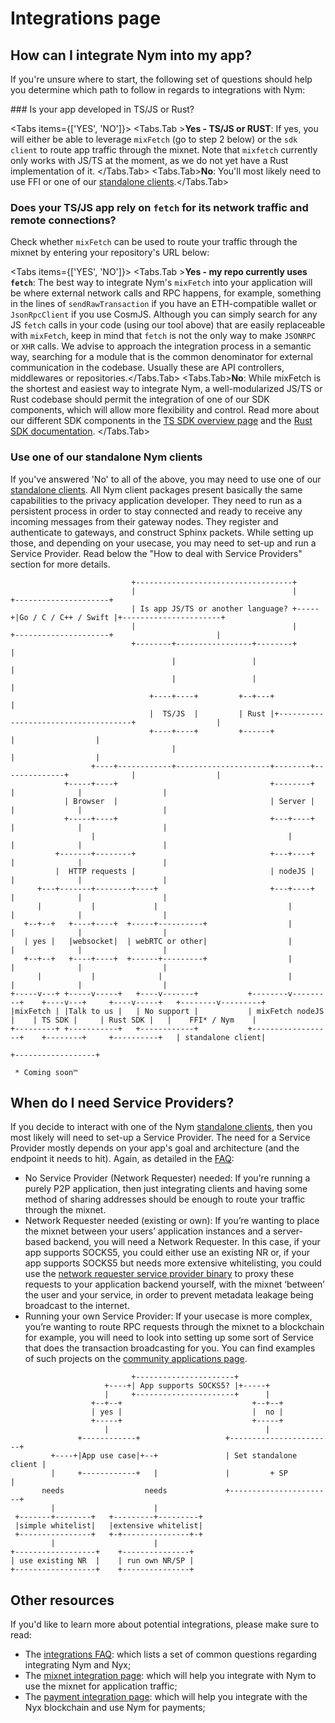 
# Integrations page

## How can I integrate Nym into my app?
If you're unsure where to start, the following set of questions should help you determine which path to follow in regards to integrations with Nym:

<Steps>
### Is your app developed in TS/JS or Rust?

<Tabs items={['YES', 'NO']}>
  <Tabs.Tab >**Yes - TS/JS or RUST**: If yes, you will either be able to leverage `mixFetch` (go to step 2 below) or the `sdk client` to route app traffic through the mixnet. Note that `mixfetch` currently only works with JS/TS at the moment, as we do not yet have a Rust implementation of it. </Tabs.Tab>
  <Tabs.Tab>**No**: You'll most likely need to use FFI or one of our [standalone clients](https://nymtech.net/developers/integrations/mixnet-integration.html).</Tabs.Tab>
</Tabs>



### Does your TS/JS app rely on `fetch` for its network traffic and remote connections?
 Check whether `mixFetch` can be used to route your traffic through the mixnet by entering your repository's URL below:

<GitHubRepoSearch />

<Tabs items={['YES', 'NO']}>
  <Tabs.Tab >**Yes - my repo currently uses `fetch`**: The best way to integrate Nym's `mixFetch` into your application will be where external network calls and RPC happens, for example, something in the lines of `sendRawTransaction` if you have an ETH-compatible wallet or `JsonRpcClient` if you use CosmJS. Although you can simply search for any JS `fetch` calls in your code (using our tool above) that are easily replaceable with `mixFetch`, keep in mind that `fetch` is not the only way to make `JSONRPC` or `XHR` calls. We advise to approach the integration process in a semantic way, searching for a module that is the common denominator for external communication in the codebase. Usually these are API controllers, middlewares or repositories.</Tabs.Tab>
  <Tabs.Tab>**No**: While mixFetch is the shortest and easiest way to integrate Nym, a well-modularized JS/TS or Rust codebase should permit the integration of one of our SDK components, which will allow more flexibility and control. Read more about our different SDK components in the [TS SDK overview page](./overview) and the [Rust SDK documentation](https://nymtech.net/developers/tutorials/rust-sdk.html). </Tabs.Tab>
</Tabs>



 ### Use one of our standalone Nym clients
 If you've answered 'No' to all of the above, you may need to use one of our [standalone clients](https://nymtech.net/docs/clients/overview.html). All Nym client packages present basically the same capabilities to the privacy application developer. They need to run as a persistent process in order to stay connected and ready to receive any incoming messages from their gateway nodes. They register and authenticate to gateways, and construct Sphinx packets. While setting up those, and depending on your usecase, you may need to set-up and run a Service Provider. Read below the "How to deal with Service Providers" section for more details.



</Steps>


```ascii
                           +-----------------------------------+
                           |                                   |      +---------------------+
                           | Is app JS/TS or another language? +-----+|Go / C / C++ / Swift |+----------------------+
                           |                                   |      +---------------------+                       |
                           +--------+-----------------+--------+                                                    |
                                    |                 |                                                             |
                                    |                 |                                                             |
                               +----+----+         +--+---+                                                         |
                               |  TS/JS  |         | Rust |+-------------------------------------+                  |
                               +----+----+         +------+                                      |                  |
                                    |                                                            |                  |
                  +----+------------+---------------------+--------+--------------+              |                  |
            +-----+----+                                  +--------+              |              |                  |
            | Browser  |                                  | Server |              |              |                  |
            +-----+----+                                  +---+----+              |              |                  |
                  |                                           |                   |              |                  |
          +-------+--------+                              +---+----+              |              |                  |
          |  HTTP requests |                              | nodeJS |              |              |                  |
      +---+-------+--------+----+                         +---+----+              |              |                  |
      |           |             |                             |                   |              |                  |
   +--+--+   +----+----+  +-----+----------+                  |                   |              |                  |
   | yes |   |websocket|  | webRTC or other|                  |                   |              |                  |
   +--+--+   +----+----+  +------+---------+                  |                   |              |                  |
      |           |              |                            |                   |              |                  |
+-----v---+ +-----v-----+   +----v-------+           +--------v---------+    +----v---+     +----v-----+   +--------v---------+
|mixFetch | |Talk to us |   | No support |           | mixFetch nodeJS  |    | TS SDK |     | Rust SDK |   |    FFI* / Nym    |
+---------+ +-----------+   +------------+           +------------------+    +--------+     +----------+   | standalone client|
                                                                                                           +------------------+

 * Coming soon™️
 ```

## When do I need Service Providers?
If you decide to interact with one of the Nym [standalone clients](https://nymtech.net/docs/clients/overview.html), then you most likely will need to set-up a Service Provider. The need for a Service Provider mostly depends on your app's goal and architecture (and the endpoint it needs to hit).
Again, as detailed in the [FAQ](../FAQ/general):

- No Service Provider (Network Requester) needed: If you’re running a purely P2P application, then just integrating clients and having some method of sharing addresses should be enough to route your traffic through the mixnet.
- Network Requester needed (existing or own): If you’re wanting to place the mixnet between your users’ application instances and a server-based backend, you will need a Network Requester. In this case, if your app supports SOCKS5, you could either use an existing NR or, if your app supports SOCKS5 but needs more extensive whitelisting, you could  use the [network requester service provider binary](https://nymtech.net/operators/nodes/network-requester-setup.html) to proxy these requests to your application backend yourself, with the mixnet ‘between’ the user and your service, in order to prevent metadata leakage being broadcast to the internet.
- Running your own Service Provider: If your usecase is more complex, you’re wanting to route RPC requests through the mixnet to a blockchain for example, you will need to look into setting up some sort of Service that does the transaction broadcasting for you. You can find examples of such projects on the [community applications page](https://nymtech.net/developers/community-resources/community-applications-and-guides.html).

``` ascii
                           +----------------------+
                     +----+| App supports SOCKS5? |+-----+
                     |     +----------------------+      |
                  +--+--+                             +--+--+
                  | yes |                             |  no |
                  +-----+                             +-----+
                     |                                   |
               +------------+                   +-----------------------+
         +----+|App use case|+--+               | Set standalone client |
         |     +------------+   |               |         + SP          |
       needs                  needs             +-----------------------+
         |                      |
 +-------+--------+   +---------+---------+
 |simple whitelist|   |extensive whitelist|
 +----------------+   +-+---------------+-+
         |                      |
+------------------+    +---------------+
| use existing NR  |    | run own NR/SP |
+------------------+    +---------------+

```



## Other resources
If you'd like to learn more about potential integrations, please make sure to read:
- The [integrations FAQ](https://nymtech.net/developers/faq/integrations-faq.html): which lists a set of common questions regarding integrating Nym and Nyx;
- The [mixnet integration page](https://nymtech.net/developers/integrations/mixnet-integration.html): which will help you integrate with Nym to use the mixnet for application traffic;
- The [payment integration page](https://nymtech.net/developers/integrations/payment-integration.html): which will help you integrate with the Nyx blockchain and use Nym for payments;
